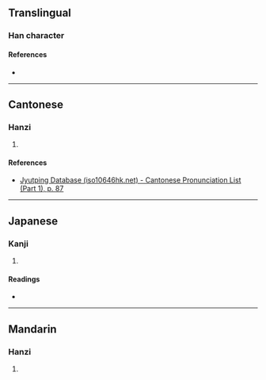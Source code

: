{{character info/new}}
==Translingual==

===Han character===
{{Han char|rn=32|rad=土|as=07|sn=10|four=40147|canj=GINN|ids=⿰土序}}

====References====
* {{Han ref|kx=0229.150|dkj=05103|hdz=10446.100|uh=57BF|ud=22463|bh=D154|bd=53588}}

----

==Cantonese==

===Hanzi===
{{yue-hanzi|jyut=[[zeoi6]]|y=jeui6}}

# {{rfdef|yue|sort=土07}}

====References====
* [http://www.iso10646hk.net/jp/document/download.jsp Jyutping Database (iso10646hk.net) - Cantonese Pronunciation List (Part 1), p. 87]

----

==Japanese==

===Kanji===
{{ja-kanji|grade=|rs=土07}}

# {{rfdef|ja|sort=土07}}

====Readings====
* {{ja-readings|on=[[しょ]] (sho), [[じょ]] (jo)|kun=}}

----

==Mandarin==

===Hanzi===
{{cmn-hanzi|pin=[[xù]] ([[xu4]])|wg=hsü<sup>4</sup>}}

# {{rfdef|cmn|sort=土07}}